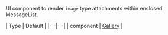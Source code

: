 UI component to render `image` type attachments within enclosed MessageList.

| Type | Default |
|- -|- -|
| component | [Gallery](/reactnative/ui-components/gallery) |
